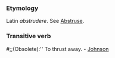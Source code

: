 ===Etymology===
Latin ''abstrudere''. See [[Abstruse]].
===Transitive verb===
#;;(Obsolete):'' To thrust away. - [[Johnson]]